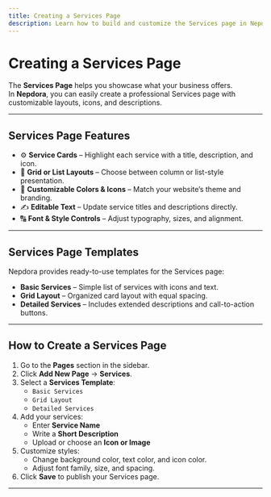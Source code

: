 ```yaml
---
title: Creating a Services Page
description: Learn how to build and customize the Services page in Nepdora.
---
```

# Creating a Services Page

The **Services Page** helps you showcase what your business offers.  
In **Nepdora**, you can easily create a professional Services page with customizable layouts, icons, and descriptions.

---

## Services Page Features

- ⚙️ **Service Cards** – Highlight each service with a title, description, and icon.  
- 🧩 **Grid or List Layouts** – Choose between column or list-style presentation.  
- 🎨 **Customizable Colors & Icons** – Match your website’s theme and branding.  
- ✍️ **Editable Text** – Update service titles and descriptions directly.  
- 🔠 **Font & Style Controls** – Adjust typography, sizes, and alignment.  

---

## Services Page Templates

Nepdora provides ready-to-use templates for the Services page:

- **Basic Services** – Simple list of services with icons and text.  
- **Grid Layout** – Organized card layout with equal spacing.  
- **Detailed Services** – Includes extended descriptions and call-to-action buttons.  

---

## How to Create a Services Page

1. Go to the **Pages** section in the sidebar.  
2. Click **Add New Page** → **Services**.  
3. Select a **Services Template**:
   - `Basic Services`
   - `Grid Layout`
   - `Detailed Services`
4. Add your services:
   - Enter **Service Name**
   - Write a **Short Description**
   - Upload or choose an **Icon or Image**
5. Customize styles:
   - Change background color, text color, and icon color.
   - Adjust font family, size, and spacing.
6. Click **Save** to publish your Services page.

---
